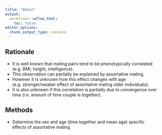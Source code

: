 ```yaml
---
title: "About"
output:
  workflowr::wflow_html:
    toc: false
editor_options:
  chunk_output_type: console
---
```


## Rationale 

- It is well known that mating pairs tend to be phenotypically correlated (e.g. BMI, height, intelligence).
- This observation can partially be explained by assortative mating.
- However it is unknown how this effect changes with age (e.g. stronger/weaker effect of assortative mating older individuals).
- It is also unknown if this correlation is partially due to convergence over time (i.e. amount of time couple is together).

## Methods 

- Determine the sex and age (time together and mean age) specific effects of assortative mating 


